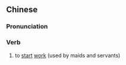 ==Chinese==
{{zh-forms}}

===Pronunciation===
{{zh-pron
|m=shànghuó
|c=soeng5 wut6
|cat=v
}}

===Verb===
{{zh-verb}}

# to [[start]] [[work]] (used by maids and servants)